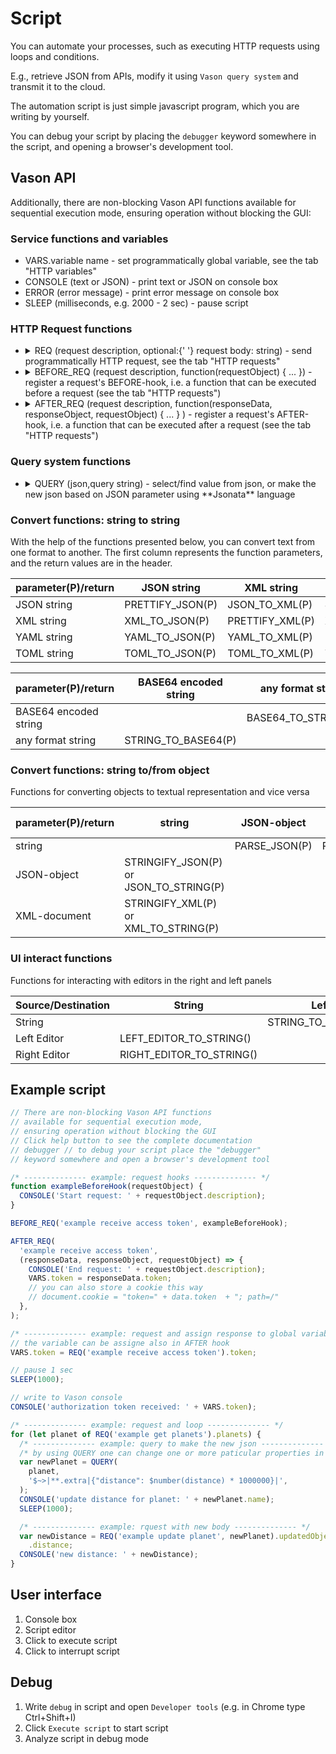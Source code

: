 # Script

You can automate your processes, such as executing HTTP requests using loops and conditions.

E.g., retrieve JSON from APIs, modify it using `Vason query system` and transmit it to the cloud.

The automation script is just simple javascript program, which you are writing by yourself.

You can debug your script by placing the `debugger` keyword somewhere in the script, and opening a browser's development tool.

## Vason API

Additionally, there are non-blocking Vason API functions available for sequential execution mode, ensuring operation without blocking the GUI:

### Service functions and variables


- <Func>VARS</Func>.<Param>variable name</Param> - set programmatically global variable,
  see the tab "HTTP variables"
- <Func>CONSOLE</Func> (<Param>text or JSON</Param>) - print text or JSON on console
  box
- <Func>ERROR</Func> (<Param>error message</Param>) - print error message on console
  box
- <Func>SLEEP</Func> (<Param>milliseconds, e.g. 2000 - 2 sec</Param>) - pause script

### HTTP Request functions

- <details>
    <summary>
      <Func>REQ</Func> (<Param>request description</Param>, optional:{' '}
      <Param>request body: string</Param>) - send programmatically HTTP request,
      see the tab "HTTP requests"
    </summary>
    - 1st parameter - request description after "###" - 2nd parameter - request body
    only for POST/PUT requests
  </details>
- <details>
    <summary>
      <Func>BEFORE_REQ</Func> (<Param>request description</Param>,
      <Param>function(requestObject) &#123; ... &#125;</Param>) - register a
      request's BEFORE-hook, i.e. a function that can be executed before a
      request (see the tab "HTTP requests")
    </summary>
    - 1st parameter - the request description after "###" - 2nd parameter - a callback
    function that will be executed before the request and will also be triggered
    when executing the request from the "HTTP requests" tab. The callback function
    should have only one parameter, the request object with the properties: - url
    - the request url - method - the request method (GET, POST, PUT, DELETE) - headers
    - the request headers object in the format: &lt;http header name&gt;: &lt;http
    header value&gt;. This parameter can be empty object. - body - the request body.
    This parameter can be empty/null/undefined. - description - the request description
    after "###" You can set the "sendBodyAsBytes" property to "true" in a request
    object to send its body as a byte array It is not possible to use variables defined
    in the script root inside the "BEFORE_REQ" callback function definition
  </details>
- <details>
    <summary>
      <Func>AFTER_REQ</Func> (<Param>request description</Param>,
      <Param>
        function(responseData, responseObject, requestObject) &#123; ... &#125;
      </Param>
      ) - register a request's AFTER-hook, i.e. a function that can be executed after
      a request (see the tab "HTTP requests")
    </summary>
    - 1st parameter - the request description after "###" - 2nd parameter - a function
    that will be executed after the request and will also be triggered when executing
    the request from the "HTTP requests" tab. The callback function should have the
    3 parameters: - The response data: JSON, plain text or undefined - The response
    object with the fields: - status - the response status - statusText - the response
    status text - reason - the response reason - responseJSON - the response JSON
    - responseText - the response text - The request object with the fields: - url
    - the request url - method - the request method (GET, POST, PUT, DELETE) - headers
    - the request headers object in the format:
    <span style={{ color: '#f9a156' }}>&lt;http header name&gt;</span>:
    <span style={{ color: '#f9a156' }}>&lt;http header value&gt;</span>. This
    parameter can be empty object. - body - the request body. This parameter can
    be empty/null/undefined. - description - the request description after "###"
    It is not possible to use variables defined in the script root inside
    "AFTER_REQ" callback function definition
  </details>

### Query system functions

- <details>
    <summary>
      <Func>QUERY</Func> (<Param>json</Param>,<Param>query string</Param>) -
      select/find value from json, or make the new json based on JSON parameter
      using **Jsonata** language
    </summary>
    - 1st parameter - json or variable with json to query - 2nd parameter - query
    string in jsonata format, see [Query system](/category/query-system) and [JSONata
    documentation](https://docs.jsonata.org/overview) - return - javascript object,
    array, number or string
  </details>

### Convert functions: string to string

With the help of the functions presented below, you can convert text from one format to another.
The first column represents the function parameters, and the return values are in the header.

| <Param>parameter(P)</Param>/return | JSON string                                                  | XML string                                                  | YAML string                                                  | TOML string                                                  |
| ---------------------------------- | ------------------------------------------------------------ | ----------------------------------------------------------- | ------------------------------------------------------------ | ------------------------------------------------------------ |
| <Param>JSON string</Param>         | <Func color='#0adcc8'>PRETTIFY_JSON</Func>(<Param>P</Param>) | <Func>JSON_TO_XML</Func>(<Param>P</Param>)                  | <Func>JSON_TO_YAML</Func>(<Param>P</Param>)                  | <Func>JSON_TO_TOML</Func>(<Param>P</Param>)                  |
| <Param>XML string</Param>          | <Func>XML_TO_JSON</Func>(<Param>P</Param>)                   | <Func color='#0adcc8'>PRETTIFY_XML</Func>(<Param>P</Param>) | <Func>XML_TO_YAML</Func>(<Param>P</Param>)                   | <Func>XML_TO_TOML</Func>(<Param>P</Param>)                   |
| <Param>YAML string</Param>         | <Func>YAML_TO_JSON</Func>(<Param>P</Param>)                  | <Func>YAML_TO_XML</Func>(<Param>P</Param>)                  | <Func color='#0adcc8'>PRETTIFY_YAML</Func>(<Param>P</Param>) | <Func>YAML_TO_TOML</Func>(<Param>P</Param>)                  |
| <Param>TOML string</Param>         | <Func>TOML_TO_JSON</Func>(<Param>P</Param>)                  | <Func>TOML_TO_XML</Func>(<Param>P</Param>)                  | <Func>TOML_TO_YAML</Func>(<Param>P</Param>)                  | <Func color='#0adcc8'>PRETTIFY_TOML</Func>(<Param>P</Param>) |

| <Param>parameter(P)</Param>/return   | BASE64 encoded string                           | any format string                               |
| ------------------------------------ | ----------------------------------------------- | ----------------------------------------------- |
| <Param>BASE64 encoded string</Param> |                                                 | <Func>BASE64_TO_STRING</Func>(<Param>P</Param>) |
| <Param>any format string</Param>     | <Func>STRING_TO_BASE64</Func>(<Param>P</Param>) |                                                 |

### Convert functions: string to/from object

Functions for converting objects to textual representation and vice versa

| <Param>parameter(P)</Param>/return | string                                                                                         | JSON-object                               | XML-document                             |
| ---------------------------------- | ---------------------------------------------------------------------------------------------- | ----------------------------------------- | ---------------------------------------- |
| <Param>string</Param>              |                                                                                                | <Func>PARSE_JSON</Func>(<Param>P</Param>) | <Func>PARSE_XML</Func>(<Param>P</Param>) |
| <Param>JSON-object</Param>         | <Func>STRINGIFY_JSON</Func>(<Param>P</Param>) or <Func>JSON_TO_STRING</Func>(<Param>P</Param>) |                                           |                                          |
| <Param>XML-document</Param>        | <Func>STRINGIFY_XML</Func>(<Param>P</Param>) or <Func>XML_TO_STRING</Func>(<Param>P</Param>)   |                                           |                                          |

### UI interact functions

Functions for interacting with editors in the right and left panels

| <Param>Source</Param>/Destination | String                                | Left Editor                                          | Right Editor                                          |
| --------------------------------- | ------------------------------------- | ---------------------------------------------------- | ----------------------------------------------------- |
| <Param>String</Param>             |                                       | <Func>STRING_TO_LEFT_EDITOR</Func>(<Param>P</Param>) | <Func>STRING_TO_RIGHT_EDITOR</Func>(<Param>P</Param>) |
| <Param>Left Editor</Param>        | <Func>LEFT_EDITOR_TO_STRING</Func>()  |                                                      |
| <Param>Right Editor</Param>       | <Func>RIGHT_EDITOR_TO_STRING</Func>() |                                                      |

## Example script

```js showLineNumbers
// There are non-blocking Vason API functions
// available for sequential execution mode,
// ensuring operation without blocking the GUI
// Click help button to see the complete documentation
// debugger // to debug your script place the "debugger"
// keyword somewhere and open a browser's development tool

/* -------------- example: request hooks -------------- */
function exampleBeforeHook(requestObject) {
  CONSOLE('Start request: ' + requestObject.description);
}

BEFORE_REQ('example receive access token', exampleBeforeHook);

AFTER_REQ(
  'example receive access token',
  (responseData, responseObject, requestObject) => {
    CONSOLE('End request: ' + requestObject.description);
    VARS.token = responseData.token;
    // you can also store a cookie this way
    // document.cookie = "token=" + data.token  + "; path=/"
  },
);

/* -------------- example: request and assign response to global variable -------------- */
// the variable can be assigne also in AFTER hook
VARS.token = REQ('example receive access token').token;

// pause 1 sec
SLEEP(1000);

// write to Vason console
CONSOLE('authorization token received: ' + VARS.token);

/* -------------- example: request and loop -------------- */
for (let planet of REQ('example get planets').planets) {
  /* -------------- example: query to make the new json -------------- */
  /* by using QUERY one can change one or more paticular properties in original json */
  var newPlanet = QUERY(
    planet,
    '$~>|**.extra|{"distance": $number(distance) * 1000000}|',
  );
  CONSOLE('update distance for planet: ' + newPlanet.name);
  SLEEP(1000);

  /* -------------- example: rquest with new body -------------- */
  var newDistance = REQ('example update planet', newPlanet).updatedObject.extra
    .distance;
  CONSOLE('new distance: ' + newDistance);
}
```

## User interface


<ThemedImg name="Script" />

1. Console box
2. Script editor
3. Click to execute script
4. Click to interrupt script

## Debug

<ThemedImg name="Debug" />

1. Write `debug` in script and open `Developer tools` (e.g. in Chrome type Ctrl+Shift+I)
2. Click `Execute script` to start script
3. Analyze script in debug mode
